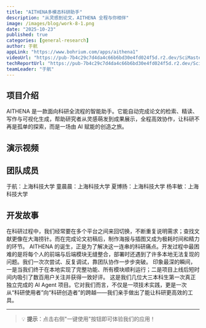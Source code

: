 ```yaml
---
title: "AITHENA多模态科研助手"
description: "从灵感到论文，AITHENA 全程与你相伴"
image: /images/blog/work-8-1.png
date: "2025-10-23"
published: true
categories: [general-research]
author: 于航
appLink: "https://www.bohrium.com/apps/aithena1"
videoUrl: "https://pub-7b4c29c7d4da4c66b6bd30e4fd024f5d.r2.dev/SciMaster-competition/work-video-8.mp4"
techReportUrl: "https://pub-7b4c29c7d4da4c66b6bd30e4fd024f5d.r2.dev/SciMaster-competition/work-report-8.pdf"
teamLeader: "于航"
---
```


## 项目介绍

AITHENA 是一款面向科研全流程的智能助手。它能自动完成论文的检索、精读、写作与可视化生成，帮助研究者从灵感萌发到成果展示，全程高效协作，让科研不再是孤单的探索，而是一场由 AI 赋能的创造之旅。

## 演示视频

<VideoPlayer
  src="https://pub-7b4c29c7d4da4c66b6bd30e4fd024f5d.r2.dev/SciMaster-competition/work-video-8.mp4"
  poster="/images/blog/work-8-2.png"
/>

## 团队成员

于航：上海科技大学
童晨晨：上海科技大学
夏博扬：上海科技大学
杨丰敏：上海科技大学

## 开发故事

在科研过程中，我们经常要在多个平台之间来回切换，不断重复说明需求；查找文献更像在大海捞针。而在完成论文初稿后，制作海报与插图又成为极耗时间和精力的环节。
 AITHENA 的诞生，正是为了解决这一连串的科研痛点。开发过程中最困难的是将每个人的前端与后端模块无缝整合，部署时还遇到了许多本地无法复现的问题。我们一次次尝试、反复调试，靠团队协作一步步突破。
 印象最深的瞬间，一是当我们终于在本地实现了完整功能、所有模块顺利运行；二是项目上线后短时间内吸引了数百用户关注并获得一致好评。
 这是我们几位大三本科生第一次真正独立完成的 AI Agent 项目。它对我们而言，不仅是一项技术实践，更是一次从“科研使用者”向“科研创造者”的跨越——我们亲手做出了能让科研更高效的工具。

---

> 💡 **提示**：点击右侧"一键使用"按钮即可体验我们的应用！
